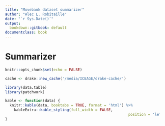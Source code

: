 ```yaml
---
title: "Movebank dataset summarizer"
author: "Alec L. Robitaille"
date: "`r Sys.Date()`"
output:
  bookdown::gitbook: default
documentclass: book
---
```


# Summarizer


```r
knitr::opts_chunk$set(echo = FALSE)

cache <- drake::new_cache('/media/ICEAGE/drake-cache/')

library(data.table)
library(patchwork)

kable <- function(data) {
  knitr::kable(data, booktabs = TRUE, format = 'html') %>% 
    kableExtra::kable_styling(full_width = FALSE,
    													position = 'left')
}
```
